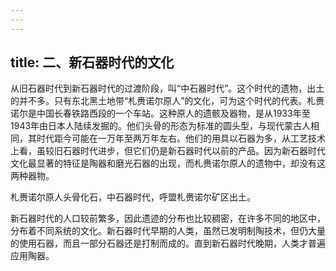 ```yaml
---
---
---
```

title: 二、新石器时代的文化
---



从旧石器时代到新石器时代的过渡阶段，叫“中石器时代”。这个时代的遗物，出土的并不多。只有东北黑土地带“札赉诺尔原人”的文化，可为这个时代的代表。札赉诺尔是中国长春铁路西段的一个车站。这种原人的遗骸及器物，是从1933年至1943年由日本人陆续发掘的。他们头骨的形态为标准的圆头型，与现代蒙古人相同，其时代距今可能在一万年至两万年左右。他们的用具以石器为多，从工艺技术上看，虽较旧石器时代进步，但它们仍是新石器时代以前的产品。因为新石器时代文化最显著的特征是陶器和磨光石器的出现，而札赉诺尔原人的遗物中，却没有这两种器物。

札赉诺尔原人头骨化石，中石器时代，呼盟札赉诺尔矿区出土。

新石器时代的人口较前繁多，因此遗迹的分布也比较稠密，在许多不同的地区中，分布着不同系统的文化。新石器时代早期的人类，虽然已发明制陶技术，但仍大量的使用石器，而且一部分石器还是打制而成的。直到新石器时代晚期，人类才普遍应用陶器。